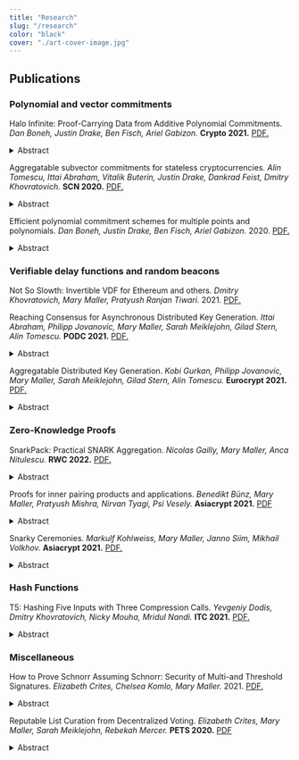 ```yaml
---
title: "Research"
slug: "/research"
color: "black"
cover: "./art-cover-image.jpg"
---
```


## Publications

### Polynomial and vector commitments

Halo Infinite: Proof-Carrying Data from Additive Polynomial Commitments. _Dan Boneh, Justin Drake, Ben Fisch, Ariel Gabizon._ **Crypto 2021.** [PDF.](https://eprint.iacr.org/2020/1536.pdf)

<details>
  <summary>Abstract</summary>

_Polynomial commitment schemes (PCS) have recently been in the spotlight for their key role in building SNARKs. A PCS provides the ability to commit to a polynomial over a finite field and prove its evaluation at points. A succinct PCS has commitment and evaluation proof size sublinear in the degree of the polynomial. An efficient PCS has sublinear proof verification. Any efficient and succinct PCS can be used to construct a SNARK with similar security and efficiency characteristics (in the random oracle model)._

_Proof-carrying data (PCD) enables a set of parties to carry out an indefinitely long distributed computation where every step along the way is accompanied by a proof of correctness. It generalizes incrementally verifiable computation and can even be used to construct SNARKs. Until recently, however, the only known method for constructing PCD required expensive SNARK recursion. A system called Halo first demonstrated a new methodology for building PCD without SNARKs, exploiting an aggregation property of the Bulletproofs innerproduct argument. The construction was heuristic because it makes non-black-box use of a concrete instantiation of the Fiat-Shamir transform. We expand upon this methodology to show that PCD can be (heuristically) built from any homomorphic polynomial commitment scheme (PCS), even if the PCS evaluation proofs are neither succinct nor efficient. In fact, the
Halo methodology extends to any PCS that has an even more general property, namely the ability to aggregate linear combinations of commitments into a new succinct commitment that can later be opened to this linear combination. Our results thus imply new constructions of SNARKs and PCD that were not previously described in the literature and serve as a blueprint
for future constructions as well._

</details>

Aggregatable subvector commitments for stateless cryptocurrencies. _Alin Tomescu, Ittai Abraham, Vitalik Buterin, Justin Drake, Dankrad Feist, Dmitry Khovratovich._ **SCN 2020.** [PDF.](https://eprint.iacr.org/2020/527.pdf)

<details>
  <summary>Abstract</summary>

_An aggregatable subvector commitment (aSVC) scheme is a vector commitment (VC) scheme that can aggregate multiple proofs into a single, small subvector proof. In this paper, we formalize aSVCs and give a construction from constant-sized polynomial commitments. Our construction is unique in that it has linear-sized public parameters, it can compute all constant-sized proofs in quasilinear time, it updates proofs in constant time and it can aggregate multiple proofs into a constant-sized subvector proof. Furthermore, our concrete proof sizes are small due to our use of pairing-friendly groups. We use our aSVC to obtain a payments-only stateless cryptocurrency with very low communication and computation overheads. Specifically, our constant-sized, aggregatable proofs reduce each block’s proof overhead to a single group element, which is optimal. Furthermore, our subvector proofs speed up block verification and our smaller public parameters further reduce block size._

</details>

Efficient polynomial commitment schemes for multiple points and polynomials. _Dan Boneh, Justin Drake, Ben Fisch, Ariel Gabizon._ 2020. [PDF.](https://eprint.iacr.org/2020/081.pdf)

<details>
  <summary>Abstract</summary>

_We present an enhanced version of the Kate, Zaverucha and Goldberg polynomial commitment scheme [KZG10] where a single group element can be an opening proof for multiple polynomials each evaluated at a different arbitrary subset of points._

_As a sample application we “plug in” this scheme into the PLONK proving system[GWC19] to obtain improved proof size and prover run time at the expense of additional verifier G2 operations and pairings, and additional G2 SRS elements._

_We also present a second scheme where the proof consists of two group elements and the verifier complexity is better than previously known batched verification methods for [KZG10]._

</details>

### Verifiable delay functions and random beacons

Not So Slowth: Invertible VDF for Ethereum and others. _Dmitry Khovratovich, Mary Maller, Pratyush Ranjan Tiwari._ 2021. [PDF.](https://khovratovich.github.io/MinRoot/minroot.pdf)

Reaching Consensus for Asynchronous Distributed Key Generation. _Ittai Abraham, Philipp Jovanovic, Mary Maller, Sarah Meiklejohn, Gilad Stern, Alin Tomescu._ **PODC 2021.** [PDF.](https://arxiv.org/pdf/2102.09041.pdf)

<details>
  <summary>Abstract</summary>

_We give a protocol for Asynchronous Distributed Key Generation (A-DKG) that is optimally resilient (can withstand $f \leq n/3$ faulty parties), has a constant expected number of rounds, has $\tilde{\mathcal{O}}(n^3)$ expected communication complexity, and assumes only the existence of a PKI. Prior to our work, the best A-DKG protocols required $\Omega(n)$ expected number of rounds, and $\Omega(n^4)$ expected communication._

_Our A-DKG protocol relies on several building blocks that are of independent interest. We define and design a Proposal Election (PE) protocol that allows parties to retrospectively agree on a valid proposal after enough proposals have been sent from different parties. With constant probability the elected proposal was proposed by a nonfaulty party. In building our PE protocol, we design a Verifiable Gather protocol which allows parties to communicate which proposals they have and have not seen in a verifiable manner. The final building block to our A-DKG is a Validated Asynchronous Byzantine Agreement (VABA) protocol. We use our PE protocol to construct a VABA protocol that does not require leaders or an asynchronous DKG setup. Our VABA protocol can be used more generally when it is not possible to use threshold signatures._

</details>

Aggregatable Distributed Key Generation. _Kobi Gurkan, Philipp Jovanovic, Mary Maller, Sarah Meiklejohn, Gilad Stern, Alin Tomescu._ **Eurocrypt 2021.** [PDF.](https://eprint.iacr.org/2021/005.pdf)

<details>
  <summary>Abstract</summary>

_In this paper, we introduce a distributed key generation (DKG) protocol with aggregatable and publicly-verifiable transcripts. Compared with prior publicly-verifiable approaches, our DKG reduces the size of the final transcript and the time to verify it from $\mathcal{O}(n^2)$ to $\mathcal{O}(n \log n)$, where n denotes the number of parties. As compared with prior non-publicly-verifiable approaches, our DKG leverages gossip rather than all-to-all communication to reduce verification and communication complexity. We also revisit existing DKG security definitions,
which are quite strong, and propose new and natural relaxations. As a result, we can prove the security of our aggregatable DKG as well as that of several existing DKGs, including the popular Pedersen variant. We show that, under these new definitions, these existing DKGs can be used to yield secure threshold variants of popular cryptosystems such as El-Gamal encryption and BLS signatures. We also prove that our DKG can be securely combined with a new efficient verifiable unpredictable function (VUF), whose security we prove in the random oracle model. Finally, we experimentally evaluate our DKG and show that the perparty overheads scale linearly and are practical. For 64 parties, it takes 71 ms to share and 359 ms to verify the overall transcript, while for 8192 parties, it takes 8 s and 42.2 s respectively._

</details>

### Zero-Knowledge Proofs

SnarkPack: Practical SNARK Aggregation. _Nicolas Gailly, Mary Maller, Anca Nitulescu._ **RWC 2022.** [PDF.](https://eprint.iacr.org/2021/529.pdf)

<details>
  <summary>Abstract</summary>

_Zero-knowledge SNARKs (zk-SNARKs) are non-interactive proof systems with short and efficiently verifiable proofs that do not reveal anything more than the correctness of the statement. zk-SNARKs are widely used in decentralised systems to address privacy and scalability concerns._

_A major drawback of such proof systems in practice is the requirement to run a trusted setup for the public parameters. Moreover, these parameters set an upper bound to the size of the computations or statements to be proven, which results in new scalability problems._

_We design and implement SnarkPack, a new argument that further reduces the size of SNARK proofs by means of aggregation. Our goal is to provide an off-the-shelf solution that is practical in the following sense: (1) it is compatible with existing deployed SNARK systems, (2) it does not require any extra trusted setup. SnarkPack is designed to work with Groth16 scheme and has logarithmic size proofs and a verifier that runs in logarithmic time in the number of proofs to be aggregated. Most importantly, SnarkPack reuses the public parameters from Groth16 system._

_SnarkPack can aggregate 8192 proofs in 8.7s and verify them in 163ms, yielding a verification mechanism that is exponentially faster than other solutions. SnarkPack can be used in blockchain applications that rely on many SNARK proofs such as Proof-of-Space or roll-up solutions._

</details>

Proofs for inner pairing products and applications. _Benedikt Bünz, Mary Maller, Pratyush Mishra, Nirvan Tyagi, Psi Vesely._ **Asiacrypt 2021.** [PDF](https://eprint.iacr.org/2019/1177.pdf)

<details>
  <summary>Abstract</summary>

_We present a generalized inner product argument and demonstrate its applications to pairing-based languages. We apply our generalized argument to proving that an inner pairing product is correctly evaluated with respect to committed vectors of n source group elements. With a structured reference string (SRS), we achieve a logarithmic-time verifier whose work is dominated by 6 log n target group exponentiations. Proofs are of size 6 log n target group elements, computed using 6n pairings and 4n exponentiations in each source group. We apply our inner product arguments to build the first polynomial commitment scheme with succinct (logarithmic) verification, $\mathcal{O}(\sqrt{d})$ prover complexity for degree $d$ polynomials (not including the cost to evaluate the polynomial), and a CRS of size $\mathcal{O}(\sqrt{d})$. Concretely, this means that for d = 228, producing an evaluation proof in our protocol is 76$\times$ faster than doing so in the KZG [KZG10] commitment scheme, and the CRS in our protocol is 1,000$\times$ smaller: 13MB vs 13GB for KZG. This gap only grows as the degree increases. Our polynomial commitment scheme is applicable to both univariate and bivariate polynomials._

_As a second application, we introduce an argument for aggregating n Groth16 zkSNARKs into an $\mathcal{O}(\log n)$ sized proof. Our protocol is significantly more efficient than aggregating these SNARKs via recursive composition [BCGMMW20]: we can aggregate about 130,000 proofs in 25min, while in the same time recursive composition aggregates just 90 proofs._

_Finally, we show how to apply our aggregation protocol to construct a low-memory SNARK for machine computations. For a computation that requires time T and space S, our SNARK produces proofs in space $\tilde{\mathcal{O}}(S + T)$, which is significantly more space efficient than a monolithic SNARK, which requires space $\tilde{\mathcal{O}}(S \cdot T)$._

</details>

Snarky Ceremonies. _Markulf Kohlweiss, Mary Maller, Janno Siim, Mikhail Volkhov._ **Asiacrypt 2021.** [PDF.](https://eprint.iacr.org/2021/219.pdf)

<details>
  <summary>Abstract</summary>

_Succinct non-interactive arguments of knowledge (SNARKs) have found numerous applications in the blockchain setting and elsewhere. The most efficient SNARKs require a distributed ceremony protocol to generate public parameters, also known as a structured reference string (SRS). Our contributions are two-fold:_

– _We give a security framework for non-interactive zero-knowledge arguments with a ceremony protocol._

– _We revisit the ceremony protocol of Groth’s SNARK [Bowe et al., 2017]. We show that the original construction can be simplified and optimized, and then prove its security in our new framework. Importantly, our construction avoids the random beacon model used in the original work._

</details>

### Hash Functions

T5: Hashing Five Inputs with Three Compression Calls. _Yevgeniy Dodis, Dmitry Khovratovich, Nicky Mouha, Mridul Nandi._ **ITC 2021.** [PDF.](https://eprint.iacr.org/2021/373.pdf)

<details>
  <summary>Abstract</summary>

_We prove that this construction matches Stam’s bound, by providing $\tilde{\mathcal{O}}(q^2 / 2^n)$ collision security and $\mathcal{O}(q^3 / 2^{2n} + nq/2^n)$ preimage security (the latter term dominates in the region of interest, when $q \leq 2^{n/2}$). In particular, it provides birthday security for hashing 5 inputs using three 2n-to-n compression calls, instead of only 4 inputs in prior constructions._

_Thus, we get a sequential variant of the Merkle-Damgard (MD) hashing, where t message blocks are hashed using only 3t/4 calls to the 2n-to-n compression functions; a 25% saving over traditional hash function constructions. This time reduces to t/4 (resp. t/2) sequential calls using 3 (resp. 2) parallel execution units; saving a factor of 4 (resp. 2) over the traditional MD-hashing, where parallelism does not help to process one message._

_We also get a novel variant of a Merkle tree, where t message blocks can be processed using 0.75(t − 1) compression function calls and depth $0.86 \log_2 t$, thereby saving 25% in the number of calls and 14% in the update time over Merkle trees. We provide two modes for a local opening of a particular message block: conservative and aggressive. The former retains the birthday security, but provides longer proofs and local verification time than the traditional Merkle tree._

_For the aggressive variant, we reduce the proof length to a 29% overhead compared to Merkle trees ($1.29 \log_2 t$ vs $\log_2 t$), but the verification time is now 14% faster ($0.86 \log_2 t$ vs $\log_2 t$). However, birthday security is only shown under a plausible conjecture related to the 3-XOR problem, and only for the (common, but not universal) setting where the root of the Merkle tree is known to correspond to a valid t-block message._

</details>

### Miscellaneous

How to Prove Schnorr Assuming Schnorr: Security of Multi-and Threshold Signatures. _Elizabeth Crites, Chelsea Komlo, Mary Maller._ 2021. [PDF.](https://eprint.iacr.org/2021/1375.pdf)

<details>
  <summary>Abstract</summary>

_In this paper, we present new techniques for proving the security of multi- and threshold signature schemes under discrete logarithm assumptions in the random oracle model. The purpose is to provide a simple framework for analyzing the relatively complex interactions of these schemes in a concurrent model, thereby reducing the risk of attacks. We make use of proofs of possession and prove that a Schnorr signature suffices as a proof of possession in the algebraic group model without any tightness loss. We introduce and prove the security of a simple, three-round multisignature SimpleMuSig._

_Using our new techniques, we prove the concurrent security of a variant of the MuSig2 multisignature scheme that includes proofs of possession as well as the FROST threshold signature scheme. These are currently the most efficient schemes in the literature for generating Schnorr signatures in a multiparty setting. Our variant of MuSig2, which we call SpeedyMuSig, has faster key aggregation due to the proofs of possession._

</details>

Reputable List Curation from Decentralized Voting. _Elizabeth Crites, Mary Maller, Sarah Meiklejohn, Rebekah Mercer._ **PETS 2020.** [PDF](https://eprint.iacr.org/2020/709.pdf)

<details>
  <summary>Abstract</summary>

_Token-curated registries (TCRs) are a mechanism by which a set of users are able to jointly curate a reputable list about real-world information. Entries in the registry may have any form, so this primitive has been proposed for use— and deployed— in a variety of decentralized applications, ranging from the simple joint creation of lists to helping to prevent the spread of misinformation online. Despite this interest, the security of this primitive is not well understood, and indeed existing constructions do not achieve strong or provable notions of security or privacy. In this paper, we provide a formal cryptographic treatment of TCRs as well as a construction that provably hides the votes cast by individual curators. Along the way, we provide a model and proof of security for an underlying voting scheme, which may be of independent interest._

</details>
